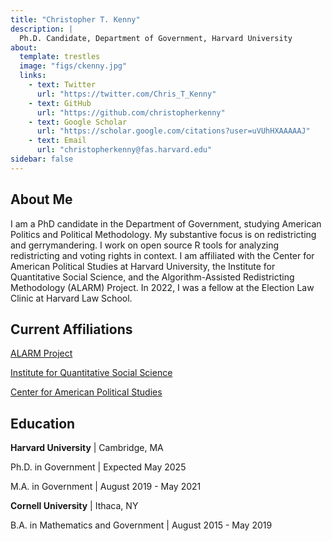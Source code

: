 ```yaml
---
title: "Christopher T. Kenny"
description: |
  Ph.D. Candidate, Department of Government, Harvard University
about:
  template: trestles
  image: "figs/ckenny.jpg"
  links:
    - text: Twitter
      url: "https://twitter.com/Chris_T_Kenny"
    - text: GitHub
      url: "https://github.com/christopherkenny"
    - text: Google Scholar
      url: "https://scholar.google.com/citations?user=uVUhHXAAAAAJ"
    - text: Email
      url: "christopherkenny@fas.harvard.edu"
sidebar: false
---
```

::::{.column-page}
## About Me

I am a PhD candidate in the Department of Government, studying American Politics and Political Methodology. My substantive focus is on redistricting and gerrymandering. I work on open source R tools for analyzing redistricting and voting rights in context. I am affiliated with the Center for American Political Studies at Harvard University, the Institute for Quantitative Social Science, and the Algorithm-Assisted Redistricting Methodology (ALARM) Project. In 2022, I was a fellow at the Election Law Clinic at Harvard Law School.

## Current Affiliations

[ALARM Project](https://alarm-redist.github.io/)

[Institute for Quantitative Social Science](https://www.iq.harvard.edu/)

[Center for American Political Studies](https://caps.gov.harvard.edu/)


## Education

**Harvard University** | Cambridge, MA

Ph.D. in Government | Expected May 2025 

M.A. in Government | August 2019 - May 2021

**Cornell University** | Ithaca, NY

B.A. in Mathematics and Government | August 2015 - May 2019
::::
